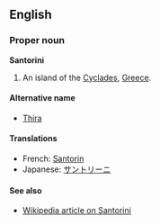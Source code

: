 ==English==
===Proper noun===
'''Santorini'''

#An island of the [[Cyclades]], [[Greece]].

====Alternative name====
*[[Thira]]

====Translations====
*French: [[Santorin]]
*Japanese: [[サントリーニ]]

====See also====
*[[w:Santorini|Wikipedia article on Santorini]]